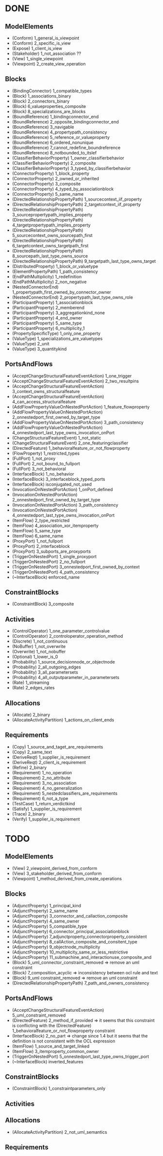 =DONE=
==ModelElements==
* (Conform) 1_general_is_viewpoint
* (Conform) 2_specific_is_view
* (Expose) 1_client_is_view
* (Stakeholder) 1_not_association ??
* (View) 1_single_viewpoint
* (Viewpoint) 2_create_view_operation
==Blocks==
* (BindingConnector) 1_compatible_types
* (Block) 1_associations_binary
* (Block) 2_connectors_binary
* (Block) 6_valueproperties_composite
* (Block) 8_specializations_are_blocks
* (BoundReference) 1_bindingconnector_end
* (BoundReference) 2_opposite_bindingconnector_end
* (BoundReference) 3_navigable
* (BoundReference) 4_propertypath_consistency
* (BoundReference) 5_reference_or_valueproperty
* (BoundReference) 6_ordered_nonunique
* (BoundReference) 7_cannot_redefine_boundreference
* (BoundReference) 8_notbounded_to_itslef
* (ClassifierBehaviorProperty) 1_owner_classifierbehavior
* (ClassifierBehaviorProperty) 2_composite
* (ClassifierBehaviorProperty) 3_typed_by_classifierbehavior
* (ConnectorProperty) 1_block_property
* (ConnectorProperty) 2_owned_or_inherited
* (ConnectorProperty) 3_composite
* (ConnectorProperty) 4_typed_by_associationblock
* (ConnectorProperty) 5_same_name
* (DirectedRelationshipPropertyPath) 1_sourcecontext_iif_property
* (DirectedRelationshipPropertyPath) 2_targetcontext_iif_property
* (DirectedRelationshipPropertyPath) 3_sourcepropertypath_implies_property
* (DirectedRelationshipPropertyPath) 4_targetpropertypath_implies_property
* (DirectedRelationshipPropertyPath) 5_sourcecontext_owns_sourcepath_first
* (DirectedRelationshipPropertyPath) 6_targetcontext_owns_targetpath_first
* (DirectedRelationshipPropertyPath) 8_sourcepath_last_type_owns_source
* (DirectedRelationshipPropertyPath) 9_targetpath_last_type_owns_target
* (DistributedProperty) 1_block_or_valuetype
* (ElementPropertyPath) 1_path_consistency
* (EndPathMultiplicity) 1_redefinition
* (EndPathMultiplicity) 2_non_negative
* (NestedConnectorEnd) 1_propertypath_first_owned_by_connector_owner
* (NestedConnectorEnd) 2_propertypath_last_type_owns_role
* (ParticipantProperty) 1_associationblock
* (ParticipantProperty) 2_memberend
* (ParticipantProperty) 3_aggregationkind_none
* (ParticipantProperty) 4_end_owner
* (ParticipantProperty) 5_same_type
* (ParticipantProperty) 6_multiplicity_1
* (PropertySpecificType) 1_only_one_property
* (ValueType) 1_specializations_are_valuetypes
* (ValueType) 2_unit
* (ValueType) 3_quantitykind
==PortsAndFlows==
* (AcceptChangeStructuralFeatureEventAction) 1_one_trigger
* (AcceptChangeStructuralFeatureEventAction) 2_two_resultpins
* (AcceptChangeStructuralFeatureEventAction) 3_context_owns_structuralfeature
* (AcceptChangeStructuralFeatureEventAction) 4_can_access_structuralfeature
* (AddFlowPropertyValueOnNestedPortAction) 1_feature_flowproperty
* (AddFlowPropertyValueOnNestedPortAction) 2_onnestedport_first_owned_by_target_type
* (AddFlowPropertyValueOnNestedPortAction) 3_path_consistency
* (AddFlowPropertyValueOnNestedPortAction) 4_onnestedport_last_type_owns_invocation_onPort
* (ChangeStructuralFeatureEvent) 1_not_static
* (ChangeStructuralFeatureEvent) 2_one_featuringclassifier
* (DirectedFeature) 1_behavioralfeature_or_not_flowproperty
* (FlowProperty) 1_restricted_types
* (FullPort) 1_not_proxy
* (FullPort) 2_not_bound_to_fullport
* (FullPort) 3_not_behavioral
* (InterfaceBlock) 1_no_behavior
* (InterfaceBlock) 3_interfaceblock_typed_ports
* (InterfaceBlock) isconjugated_not_used
* (InvocationOnNestedPortAction) 1_onPort_defined
* (InvocationOnNestedPortAction) 2_onnestedport_first_owned_by_target_type
* (InvocationOnNestedPortAction) 3_path_consistency
* (InvocationOnNestedPortAction) 4_onnestedport_last_type_owns_invocation_onPort
* (ItemFlow) 2_type_restricted
* (ItemFlow) 4_association_xor_itemproperty
* (ItemFlow) 5_same_type
* (ItemFlow) 6_same_name
* (ProxyPort) 1_not_fullport
* (ProxyPort) 2_interfaceblock
* (ProxyPort) 3_subports_are_proxyports
* (TriggerOnNestedPort) 1_single_proxyport
* (TriggerOnNestedPort) 2_no_fullport
* (TriggerOnNestedPort) 3_onnestedport_first_owned_by_context
* (TriggerOnNestedPort) 4_path_consistency
* (~InterfaceBlock) enforced_name
==ConstraintBlocks==
* (ConstraintBlock) 3_composite
==Activities==
* (ControlOperator) 1_one_parameter_controlvalue
* (ControlOperator) 2_controloperator_operation_method
* (Discrete) 1_not_continuous
* (NoBuffer) 1_not_overwrite
* (Overwrite) 1_not_nobuffer
* (Optional) 1_lower_is_0
* (Probability) 1_source_decisionnode_or_objectnode
* (Probability) 2_all_outgoing_edges
* (Probability) 3_all_parametersets
* (Probability) 4_all_outputparameter_in_parametersets
* (Rate) 1_streaming
* (Rate) 2_edges_rates
==Allocations==
* (Allocate) 2_binary
* (AllocateActivityPartition) 1_actions_on_client_ends
==Requirements==
* (Copy) 1_source_and_taget_are_requirements
* (Copy) 2_same_text
* (DeriveReqt) 1_supplier_is_requirement
* (DeriveReqt) 2_client_is_requirement
* (Refine) 2_binary
* (Requirement) 1_no_operation
* (Requirement) 2_no_attribute
* (Requirement) 3_no_association
* (Requirement) 4_no_generalization
* (Requirement) 5_nestedclassifiers_are_requirements
* (Requirement) 6_not_a_type
* (TestCase) 1_return_verdictkind
* (Satisfy) 1_supplier_is_requirement
* (Trace) 2_binary
* (Verify) 1_supplier_is_requirement 

=TODO=
==ModelElements==
* (View) 2_viewpoint_derived_from_conform
* (View) 3_stakeholder_derived_from_conform
* (Viewpoint) 1_method_derived_from_create_operations
==Blocks==
* (AdjunctProperty) 1_principal_kind
* (AdjunctProperty) 2_same_name
* (AdjunctProperty) 3_connector_and_callaction_composite
* (AdjunctProperty) 4_same_owner
* (AdjunctProperty) 5_compatible_type
* (AdjunctProperty) 6_connector_principal_associationblock
* (AdjunctProperty) 7_adjunctproperty_connectorproperty_consistent
* (AdjunctProperty) 8_callAction_composite_and_consitent_type
* (AdjunctProperty) 9_objectnode_multiplicity
* (AdjunctProperty) 10_multiplicity_same_or_less_restrictive
* (AdjunctProperty) 11_submachine_and_interactionuse_composite_and
* (Block) 5_uml_connector_constraint_removed => remove an uml constraint
* (Block) 7_composition_acyclic => inconsistency between ocl rule and text
* (Block) 9_uml constraint_removed => remove an uml constraint
* (DirectedRelationshipPropertyPath) 7_path_and_owners_consistency
==PortsAndFlows==
* (AcceptChangeStructuralFeatureEventAction) 5_uml_constraint_removed
* (DirectedFeature) 2_method_if_provided => it seems that this constraint is conflicting with the (DirectedFeature) 1_behavioralfeature_or_not_flowproperty constraint
* (InterfaceBlock) 2_no_part => change since 1.4 but it seems that the definition is not consistent with the OCL expression
* (ItemFlow) 1_source_and_target_linked
* (ItemFlow) 3_itemproperty_common_owner
* (TriggerOnNestedPort) 5_onnestedport_last_type_owns_trigger_port
* (~InterfaceBlock) inverted_features
==ConstraintBlocks==
* (ConstraintBlock) 1_constraintparameters_only
==Activities==
==Allocations==
* (AllocateActivityPartition) 2_not_uml_semantics
==Requirements==
